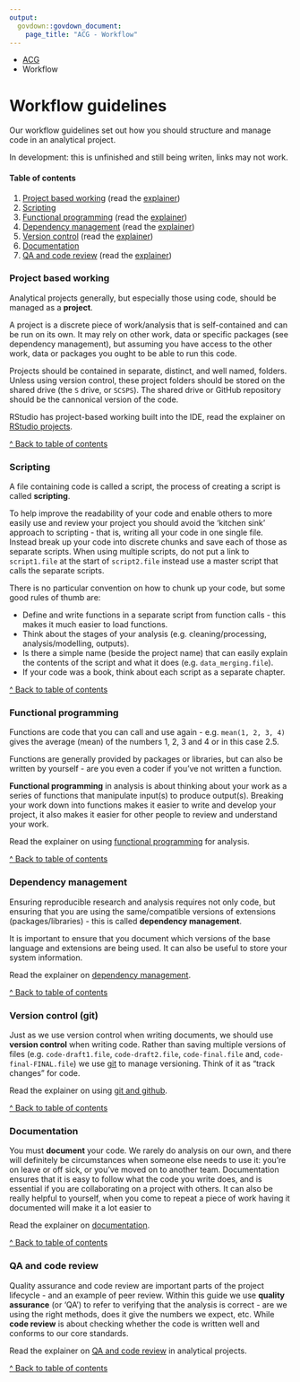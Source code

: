 ```yaml
---
output: 
  govdown::govdown_document:
    page_title: "ACG - Workflow"
---
```


::: {.breadcrumbs}
* [ACG](index.html)
* Workflow
:::

# Workflow guidelines

::: {.lead-para}
Our workflow guidelines set out how you should structure and manage code in an analytical project.
:::

::: {.warning}
In development: this is unfinished and still being writen, links may not work.
:::

#### Table of contents
1. [Project based working](#project-based-working) (read the [explainer](workflow-rsprojects.html))
1. [Scripting](#scripting)
1. [Functional programming](#functional-programming) (read the [explainer](workflow-programming.html))
1. [Dependency management](#dependency-management) (read the [explainer](workflow-dependencies.html))
1. [Version control](#version-control-git) (read the [explainer](workflow-git.html))
1. [Documentation](#documentation)
1. [QA and code review](#qa-and-code-review) (read the [explainer](workflow-qa-code.html))

### Project based working

Analytical projects generally, but especially those using code, should be managed as a **project**.

A project is a discrete piece of work/analysis that is self-contained and can be run on its own. It may rely on other work, data or specific packages (see dependency management), but assuming you have access to the other work, data or packages you ought to be able to run this code.

Projects should be contained in separate, distinct, and well named, folders. Unless using version control, these project folders should be stored on the shared drive (the `S` drive, or `SCSPS`). The shared drive or GitHub repository should be the cannonical version of the code.

RStudio has project-based working built into the IDE, read the explainer on [RStudio projects](workflow-rsprojects.html).

::: {.small-para}
[\^ Back to table of contents](#table-of-contents)
:::

### Scripting

A file containing code is called a script, the process of creating a script is called **scripting**.

To help improve the readability of your code and enable others to more easily use and review your project you should avoid the 'kitchen sink' approach to scripting - that is, writing all your code in one single file. Instead break up your code into discrete chunks and save each of those as separate scripts. When using multiple scripts, do not put a link to `script1.file` at the start of `script2.file` instead use a master script that calls the separate scripts.

There is no particular convention on how to chunk up your code, but some good rules of thumb are:

* Define and write functions in a separate script from function calls - this makes it much easier to load functions.
* Think about the stages of your analysis (e.g. cleaning/processing, analysis/modelling, outputs).
* Is there a simple name (beside the project name) that can easily explain the contents of the script and what it does (e.g. `data_merging.file`).
* If your code was a book, think about each script as a separate chapter.

::: {.small-para}
[\^ Back to table of contents](#table-of-contents)
:::

### Functional programming

Functions are code that you can call and use again - e.g. `mean(1, 2, 3, 4)` gives the average (mean) of the numbers 1, 2, 3 and 4 or in this case 2.5.

Functions are generally provided by packages or libraries, but can also be written by yourself - are you even a coder if you've not written a function.

**Functional programming** in analysis is about thinking about your work as a series of functions that manipulate input(s) to produce output(s). Breaking your work down into functions makes it easier to write and develop your project, it also makes it easier for other people to review and understand your work.

Read the explainer on using [functional programming](workflow-programming.html) for analysis.

::: {.small-para}
[\^ Back to table of contents](#table-of-contents)
:::

### Dependency management

Ensuring reproducible research and analysis requires not only code, but ensuring that you are using the same/compatible versions of extensions (packages/libraries) - this is called **dependency management**.

It is important to ensure that you document which versions of the base language and extensions are being used. It can also be useful to store your system information.

Read the explainer on [dependency management](workflow-dependencies.html).

::: {.small-para}
[\^ Back to table of contents](#table-of-contents)
:::

### Version control (git)

Just as we use version control when writing documents, we should use **version control** when writing code. Rather than saving multiple versions of files (e.g. `code-draft1.file`, `code-draft2.file`, `code-final.file` and, `code-final-FINAL.file`) we use [git](https://git-scm.com/) to manage versioning. Think of it as "track changes" for code.

Read the explainer on using [git and github](workflow-git.html).

::: {.small-para}
[\^ Back to table of contents](#table-of-contents)
:::

### Documentation

You must **document** your code. We rarely do analysis on our own, and there will definitely be circumstances when someone else needs to use it: you're on leave or off sick, or you've moved on to another team. Documentation ensures that it is easy to follow what the code you write does, and is essential if you are collaborating on a project with others. It can also be really helpful to yourself, when you come to repeat a piece of work having it documented will make it a lot easier to 

Read the explainer on [documentation](workflow-documentation.html).

::: {.small-para}
[\^ Back to table of contents](#table-of-contents)
:::

### QA and code review

Quality assurance and code review are important parts of the project lifecycle - and an example of peer review. Within this guide we use **quality assurance** (or 'QA') to refer to verifying that the analysis is correct - are we using the right methods, does it give the numbers we expect, etc. While **code review** is about checking whether the code is written well and conforms to our core standards.

Read the explainer on [QA and code review](workflow-qa-code.html) in analytical projects.

::: {.small-para}
[\^ Back to table of contents](#table-of-contents)
:::
